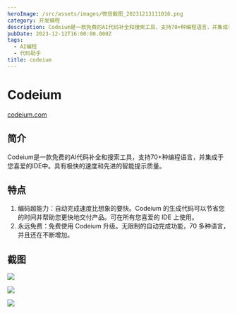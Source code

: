 ```yaml
---
heroImage: /src/assets/images/微信截图_20231213111016.png
category: 开发编程
description: Codeium是一款免费的AI代码补全和搜索工具，支持70+种编程语言，并集成于您喜爱的IDE中。具有极快的速度和先进的智能提示质量。
pubDate: 2023-12-12T16:00:00.000Z
tags:
  - AI编程
  - 代码助手
title: codeium
---
```


# Codeium

[codeium.com](https://codeium.com/ "codeium")

## 简介

Codeium是一款免费的AI代码补全和搜索工具，支持70+种编程语言，并集成于您喜爱的IDE中。具有极快的速度和先进的智能提示质量。

## 特点

1. 编码超能力：自动完成速度比想象的要快。Codeium 的生成代码可以节省您的时间并帮助您更快地交付产品。可在所有您喜爱的 IDE 上使用。
2. 永远免费：免费使用 Codeium 升级。无限制的自动完成功能，70 多种语言，并且还在不断增加。

## 截图

![](/src/assets/images/微信截图_20231213111450.png)

![](/src/assets/images/微信截图_20231213111504.png)

![](/src/assets/images/微信截图_20231213111550.png)
